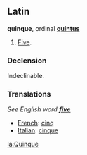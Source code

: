 ==Latin==
'''quinque''', ordinal '''[[quintus]]'''
# [[Five]].

===Declension===
Indeclinable.

===Translations===
''See English word '''[[five]]''' ''
*[[French]]: [[cinq]]
*[[Italian]]: [[cinque]]
[[la:Quinque]]